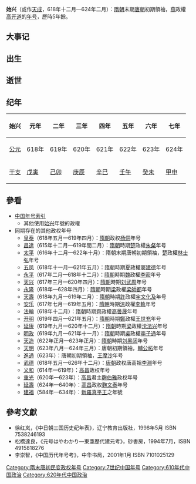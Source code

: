 {{Eranamebox|年号=始兴
|起讫时间= 618年十二月—624年二月
|政权= 燕
|帝王= 高开道
|历时= 5年餘
|timeline= <timeline>
ImageSize  = width:200 height:50
PlotArea   = width:180 height:30 left:10 bottom:20
TimeAxis   = orientation:horizontal
DateFormat = yyyy
Period     = from:581 till:907
AlignBars  = early
ScaleMajor = increment:37 start:581
Colors =
  id:canvas value:rgb(1,1,0.85)
BackgroundColors = canvas:canvas
PlotData =
  width:15 color:black
  bar:era from:start till:end
  bar:era from:581 till:618 color:black
  bar:era from:618 till:907 color:red
  bar:era from:618 till:624 color:green
  bar:era from:618 till:624 color:blue
</timeline>
|说明= <span style="color: blue">始兴</span>在'''隋朝'''、<span style="color: red">唐朝</span>和<span style="color: green">高开道</span>时期的位置。 
}}

'''始兴'''（或作[[天成|天成]]，618年十二月—624年二月）：[[隋朝|隋朝]]末期[[唐朝|唐朝]]初期領袖，[[燕|燕]]政權[[高开道|高开道]]的[[年号|年号]]，歷時5年餘。

==大事记==

==出生==

==逝世==

==纪年==

{| class="wikitable" 
!始兴||元年||二年||三年||四年||五年||六年||七年
|- 
![[公元纪年|公元]]
|618年||619年||620年||621年||622年||623年||624年
|- 
![[干支纪年|干支]]
|[[戊寅|戊寅]]||[[己卯|己卯]]||[[庚辰|庚辰]]||[[辛巳|辛巳]]||[[壬午|壬午]]||[[癸未|癸未]]||[[甲申|甲申]]
|}

==參看==
*[[中国年号索引|中国年号索引]]
**其他使用[[始兴|始兴]]年號的政權
*同期存在的其他政权年号
**[[皇泰|皇泰]]（618年五月—619年四月）：[[隋朝|隋朝]]政权[[杨侗|杨侗]]年号
**[[昌達|昌達]]（615年十二月—619年閏二月）：[[隋朝|隋朝]]時期[[楚|楚]]政權[[朱粲|朱粲]]年号
**[[太平_(林士弘)|太平]]（616年十二月—622年十月）：隋朝末期唐朝初期領袖，[[楚|楚]]政權[[林士弘|林士弘]]年号
**[[五凤_(窦建德)|五凤]]（618年十一月—621年五月）：[[隋朝|隋朝]]時期[[夏|夏]]政權[[窦建德|窦建德]]年号
**[[永平_(李密)|永平]]（617年二月—618年十二月）：[[隋朝|隋朝]]時期[[魏|魏]]政權[[李密|李密]]年号
**[[天兴_(刘武周)|天兴]]（617年三月—620年四月）：[[隋朝|隋朝]]時期[[刘武周|刘武周]]年号
**[[永隆_(梁師都)|永隆]]（618年—628年四月）：[[隋朝|隋朝]]時期[[梁|梁]]政權[[梁師都|梁師都]]年号
**[[天壽_(宇文化及)|天壽]]（618年九月—619年二月）：[[隋朝|隋朝]]時期[[許|許]]政權[[宇文化及|宇文化及]]年号
**[[安乐|安乐]]（617年七月—619年五月）：[[隋朝|隋朝]]時期[[涼|涼]]政權[[李軌|李軌]]年号
**[[法輪_(高曇晟)|法輪]]（618年十二月）：[[隋朝|隋朝]]時期[[齊|齊]]政權[[高曇晟|高曇晟]]年号
**[[开明_(王世充)|开明]]（619年四月—621年五月）：[[隋朝|隋朝]]時期[[鄭|鄭]]政權[[王世充|王世充]]年号
**[[延康_(沈法兴)|延康]]（619年九月—620年十二月）：[[隋朝|隋朝]]時期[[梁|梁]]政權[[沈法兴|沈法兴]]年号
**[[明政_(李子通)|明政]]（619年九月—621年十一月）：[[隋朝|隋朝]]時期[[吳|吳]]政權[[李子通|李子通]]年号
**[[天造|天造]]（622年正月—623年正月）：[[隋朝|隋朝]]時期[[刘黑闼|刘黑闼]]年号
**[[天明_(輔公祏)|天明]]（623年八月—624年三月）：唐朝初期領袖，[[輔公祏|輔公祏]]年号
**[[進通|進通]]（623年）：唐朝初期領袖，[[王摩沙|王摩沙]]年号
**[[武德|武德]]（618年五月—626年十二月）：[[唐朝|唐朝]]政权唐高祖[[李淵|李淵]]年号
**[[义和_(高昌)|义和]]（614年—619年）：[[高昌|高昌]]政权年号
**[[重光|重光]]（620年—623年）：[[高昌|高昌]]君主[[麴伯雅|麴伯雅]]政权年号
**[[延壽_(麴文泰)|延壽]]（624年—640年）：[[高昌|高昌]]政权[[麴文泰|麴文泰]]年号
**[[建福_(新羅真平王)|建福]]（584年—634年）：[[新羅|新羅]][[新羅真平王|真平王]]之年號

==參考文獻==
*徐红岚，《中日朝三国历史纪年表》，辽宁教育出版社，1998年5月 ISBN 7538246193
*松橋達良，《元号はやわかり—東亜歷代建元考》，砂書房，1994年7月，ISBN 4915818276
*李崇智，《中国历代年号考》，中华书局，2001年1月 ISBN 7101025129

{{唐朝年号}}

[[Category:隋末唐初民变政权年号|Category:隋末唐初民变政权年号]]
[[Category:7世纪中国年号|Category:7世纪中国年号]]
[[Category:610年代中国政治|Category:610年代中国政治]]
[[Category:620年代中国政治|Category:620年代中国政治]]